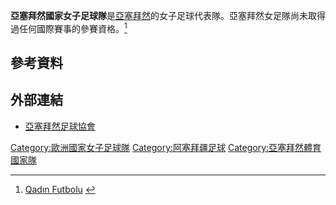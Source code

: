 {{Infobox women's national football team
|  Name               =亞塞拜然
|  Badge              = Affa.png
|  Badge_size         = 170px
|  FIFA Trigramme     = AZE
|  Nickname           = ''{{lang|az|Odlar Yurdu}}''<br />(The Land of Fire)
|  Founded            = [[1919|1919]]
|  Association        = [[阿塞拜疆足球協會|阿塞拜疆足球協會]]
|  Confederation      = [[UEFA|UEFA]] (歐洲)
|  Coach              = {{flagicon|AZE}} [[Shamil_Haydarov|Shamil Haydarov]]
|  Captain            = [[Irada_Guliyeva|Irada Guliyeva]]
|  Most caps          = 
|  Top scorer         = 
|  Home Stadium       = [[Tofik_Bakhramov_Stadium|Tofik Bakhramov Stadium]]<br />[[Ismet_Qaibov_Stsdium|Ismet Qaibov Stsdium]]
|  FIFA Rank          = 123 {{decrease}}5<ref>{{cite web|publisher=FIFA|title=Azerbaijan: FIFA/Coca-Cola World Ranking|url=http://www.fifa.com/associations/association=aze/ranking/gender=f/index.html|accessdate=2011-05-28|archive-date=2016-03-03|archive-url=https://web.archive.org/web/20160303232120/http://www.fifa.com/associations/association=aze/ranking/gender=f/index.html|dead-url=no}}</ref>
|  FIFA max           = 58
|  FIFA max date      = 2009年12月
|  FIFA min           = 135
|  FIFA min date      = 2012年3月
|  Elo Rank           = |
|pattern_ra1=|pattern_la1=|pattern_b1=_bluesleevelinesandsides|
|leftarm1=ffffff|body1=ffffff|rightarm1=fffffff|shorts1=1226E6|socks1=fffffff|
|pattern_la2=|pattern_b2=_whitesleevelinesandsidesthick|pattern_ra2=|
|leftarm2=002FA7|body2=002FA7|rightarm2=002FA7|shorts2=002FA7|socks2=002FA7
|  First game         = {{fbw|ROU}} 4–1 {{fbw-rt|AZE}}<br /> ([[羅馬尼亞|羅馬尼亞]][[Mogoșoaia|Mogoșoaia]]; 2006年11月18日)
|  Largest win        = {{fbw|MKD}} 0–4 {{fbw-rt|AZE}}<br /> ([[喬治亞|喬治亞]][[提比里斯|提比里斯]]; 2009年5月13日)
|  Largest loss       = {{fbw|SWE}} 17–0 {{fbw-rt|AZE}}<br /> ([[瑞典|瑞典]][[哥特堡|哥特堡]]; 2010年6月23日)
|  World cup apps     = 0
|  World cup first    = 
|  World cup best     = 
|  Regional name      = [[歐洲女子足球錦標賽|歐洲錦標賽]]
|  Regional cup apps  = 0
|  Regional cup first = 
|  Regional cup best  = 
}}

'''亞塞拜然國家女子足球隊'''是[[亞塞拜然|亞塞拜然]]的女子足球代表隊。亞塞拜然女足隊尚未取得過任何國際賽事的參賽資格。<ref>[http://west.azeriblog.com/2008/07/04/qadin-futbolu Qadın Futbolu] {{Wayback|url=http://west.azeriblog.com/2008/07/04/qadin-futbolu |date=20081205093529 }} {{az icon}}</ref>

==參考資料==
{{reflist}}

==外部連結==
* [http://www.affa.az/en 亞塞拜然足球協會] {{Wayback|url=http://www.affa.az/en |date=20200330110752 }}

{{亞塞拜然體育國家隊}}

[[Category:歐洲國家女子足球隊|Category:歐洲國家女子足球隊]]
[[Category:阿塞拜疆足球|Category:阿塞拜疆足球]]
[[Category:亞塞拜然體育國家隊|Category:亞塞拜然體育國家隊]]